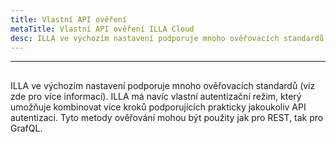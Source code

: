 ```yaml
---
title: Vlastní API ověření
metaTitle: Vlastní API ověření ILLA Cloud
desc: ILLA ve výchozím nastavení podporuje mnoho ověřovacích standardů
---
```


* * *

## <Heading hidden>Vlastní API ověření</Heading>

ILLA ve výchozím nastavení podporuje mnoho ověřovacích standardů (viz zde pro více informací). 
ILLA má navíc vlastní autentizační režim, který umožňuje kombinovat více kroků podporujících prakticky jakoukoliv API autentizaci. 
Tyto metody ověřování mohou být použity jak pro REST, tak pro GrafQL.
